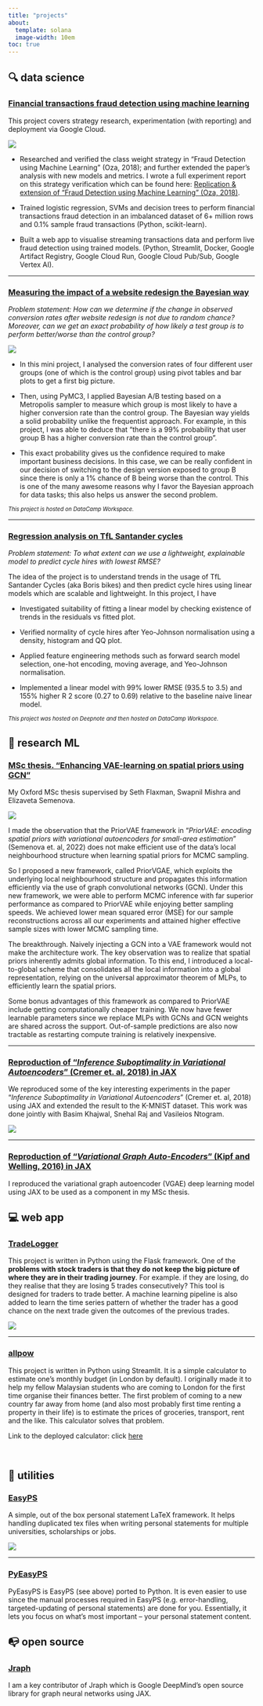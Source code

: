 ```yaml
---
title: "projects"
about:
  template: solana
  image-width: 10em
toc: true
---
```


## **🔍 data science**

### [Financial transactions fraud detection using machine learning](https://github.com/salfaris/financial-fraud-detection)

This project covers strategy research, experimentation (with reporting) and deployment via Google Cloud.

![](./assets/projects_financialFraud.png)

- Researched and verified the class weight strategy in “Fraud Detection using Machine Learning” (Oza, 2018); and further extended the paper’s analysis with new models and metrics. I wrote a full experiment report on this strategy verification which can be found here: [Replication & extension of "Fraud Detection using Machine Learning" (Oza, 2018)](https://github.com/salfaris/financial-fraud-detection/blob/main/docs/report/report.html).

- Trained logistic regression, SVMs and decision trees to perform financial transactions fraud detection in an imbalanced dataset of 6+ million rows and 0.1% sample fraud transactions (Python, scikit-learn).

- Built a web app to visualise streaming transactions data and perform live fraud detection using trained models. (Python, Streamlit, Docker, Google Artifact Registry, Google Cloud Run, Google Cloud Pub/Sub, Google Vertex AI).

---

### [Measuring the impact of a website redesign the Bayesian way](https://app.datacamp.com/workspace/w/cff27c6e-b68b-42df-ad82-9b0d029b7f0d)


*Problem statement: How can we determine if the change in observed conversion rates after website redesign is not due to random chance? Moreover, can we get an exact probability of how likely a test group is to perform better/worse than the control group?*

![](./assets/projects_bayesianAbTesting.png)


- In this mini project, I analysed the conversion rates of four different user groups (one of which is the control group) using pivot tables and bar plots to get a first big picture.

- Then, using PyMC3, I applied Bayesian A/B testing based on a Metropolis sampler to measure which group is most likely to have a higher conversion rate than the control group. The Bayesian way yields a solid probability unlike the frequentist approach. For example, in this project, I was able to deduce that "there is a 99% probability that user group B has a higher conversion rate than the control group".

- This exact probability gives us the confidence required to make important business decisions. In this case, we can be really confident in our decision of switching to the design version exposed to group B since there is only a 1% chance of B being worse than the control. This is one of the many awesome reasons why I favor the Bayesian approach for data tasks; this also helps us answer the second problem.

<span style="font-size:0.8em">_This project is hosted on DataCamp Workspace._</span>

---

### [Regression analysis on TfL Santander cycles](https://app.datacamp.com/workspace/w/697541bd-83ce-4ee7-809c-1bc22b3f1613)


*Problem statement: To what extent can we use a lightweight, explainable model to predict cycle hires with lowest RMSE?*


The idea of the project is to understand trends in the usage of TfL Santander Cycles (aka Boris bikes) and then predict cycle hires using linear models which are scalable and lightweight. In this project, I have

- Investigated suitability of fitting a linear model by checking existence of trends in the residuals vs fitted plot.

- Verified normality of cycle hires after Yeo-Johnson normalisation using a density, histogram and QQ plot.

- Applied feature engineering methods such as forward search model selection, one-hot encoding, moving average, and Yeo-Johnson normalisation.

- Implemented a linear model with 99% lower RMSE (935.5 to 3.5) and 155% higher R 2 score (0.27 to 0.69) relative to the baseline naive linear model.

<span style="font-size:0.8em">_This project was hosted on Deepnote and then hosted on DataCamp Workspace._</span>

## **🔬 research ML**

### [MSc thesis. "Enhancing VAE-learning on spatial priors using GCN"](https://github.com/salfaris/PriorVGAE)

My Oxford MSc thesis supervised by Seth Flaxman, Swapnil Mishra and Elizaveta Semenova. 

![](./assets/projects_mscThesis.png)

I made the observation that the PriorVAE framework in "_PriorVAE: encoding spatial priors with variational autoencoders for small-area estimation_" (Semenova et. al, 2022) does not make efficient use of the data's local neighbourhood structure when learning spatial priors for MCMC sampling.

So I proposed a new framework, called PriorVGAE, which exploits the underlying local neighbourhood structure and propagates this information efficiently via the use of graph convolutional networks (GCN). Under this new framework, we were able to perform MCMC inference with far superior performance as compared to PriorVAE while enjoying better sampling speeds. We achieved lower mean squared error (MSE) for our sample reconstructions across all our experiments and attained higher effective sample sizes with lower MCMC sampling time.

The breakthrough. Naively injecting a GCN into a VAE framework would not make the architecture work. The key observation was to realize that spatial priors inherently admits global information. To this end, I introduced a local-to-global scheme that consolidates all the local information into a global representation, relying on the universal approximator theorem of MLPs, to efficiently learn the spatial priors.

Some bonus advantages of this framework as compared to PriorVAE include getting computationally cheaper training. We now have fewer learnable parameters since we replace MLPs with GCNs and GCN weights are shared across the support. Out-of-sample predictions are also now tractable as restarting compute training is relatively inexpensive.

---

### [Reproduction of "_Inference Suboptimality in Variational Autoencoders_" (Cremer et. al, 2018) in JAX](https://github.com/ATML-2022-Group6/inference-suboptimality)

We reproduced some of the key interesting experiments in the paper "_Inference Suboptimality in Variational Autoencoders_" (Cremer et. al, 2018) using JAX and extended the result to the K-MNIST dataset. This work was done jointly with Basim Khajwal, Snehal Raj and Vasileios Ntogram.

![](./assets/projects_reproductionChallenge.png)

---

### [Reproduction of "_Variational Graph Auto-Encoders_" (Kipf and Welling, 2016) in JAX](https://github.com/salfaris/vgae-jax)

I reproduced the variational graph autoencoder (VGAE) deep learning model using JAX to be used as a component in my MSc thesis.

## **💻 web app**

### [TradeLogger](https://github.com/salfaris/tradelogger)

This project is written in Python using the Flask framework. One of the **problems with stock traders is that they do not keep the big picture of where they are in their trading journey**. For example. if they are losing, do they realise that they are losing 5 trades consecutively? This tool is designed for traders to trade better. A machine learning pipeline is also added to learn the time series pattern of whether the trader has a good chance on the next trade given the outcomes of the previous trades.

![](./assets/projects_tradeLogger.png)

---

### [allpow](https://github.com/salfaris/allpow)

This project is written in Python using Streamlit. It is a simple calculator to estimate one's monthly budget (in London by default). I originally made it to help my fellow Malaysian students who are coming to London for the first time organise their finances better. The first problem of coming to a new country far away from home (and also most probably first time renting a property in their life) is to estimate the prices of groceries, transport, rent and the like. This calculator solves that problem.

Link to the deployed calculator: click [here](https://salfaris-allpow-app-wejo3u.streamlit.app)

<br/>

## **🔧 utilities**

### [EasyPS](https://github.com/salfaris/EasyPS)

A simple, out of the box personal statement LaTeX framework. It helps handling duplicated tex files when writing personal statements for multiple universities, scholarships or jobs.

![](./assets/projects_easyPs.png)

---

### [PyEasyPS](https://github.com/salfaris/PyEasyPS)

PyEasyPS is EasyPS (see above) ported to Python. It is even easier to use since the manual processes required in EasyPS (e.g. error-handling, targeted-updating of personal statements) are done for you. Essentially, it lets you focus on what's most important – your personal statement content.

## **📭 open source**

### [Jraph](https://github.com/google-deepmind/jraph)

I am a key contributor of Jraph which is Google DeepMind's open source library for graph neural networks using JAX.